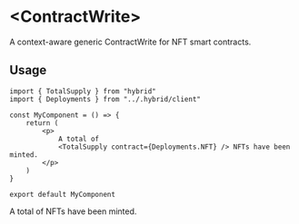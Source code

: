 # \<ContractWrite\>

A context-aware generic ContractWrite for NFT smart contracts.

## Usage

```tsx
import { TotalSupply } from "hybrid"
import { Deployments } from "../.hybrid/client"

const MyComponent = () => {
	return (
		<p>
			A total of
			<TotalSupply contract={Deployments.NFT} /> NFTs have been minted.
		</p>
	)
}

export default MyComponent
```


<Demo>
	<p>
		A total of
		<TotalSupply contract={Deployments.NFT} /> NFTs have been minted.
	</p>
</Demo>
